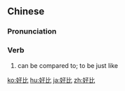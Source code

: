 ==Chinese==
{{zh-forms}}

===Pronunciation===
{{zh-pron
|m=hǎobǐ
|c=hou2 bei2
|cat=v
}}

===Verb===
{{zh-verb}}

# can be compared to; to be just like

{{zh-cat|Intermediate}}

[[ko:好比]]
[[hu:好比]]
[[ja:好比]]
[[zh:好比]]